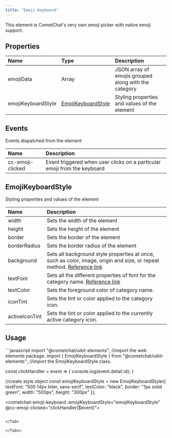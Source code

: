 ```yaml
---
title: "Emoji Keyboard"
---
```


This element is CometChat's very own emoji picker with native emoji support.

## Properties

| Name               | Type                                                                       | Description                                          |
| :------------------ | :-------------------------------------------------------------------------- | :---------------------------------------------------- |
| emojiData          | Array                                                                      | JSON array of emojis grouped along with the category |
| emojiKeyboardStyle | [EmojiKeyboardStyle](/web-elements/emoji-keyboard#emojikeyboardstyle) | Styling properties and values of the element         |

## Events

Events dispatched from the element

| Name             | Description                                                              |
| :---------------- | :------------------------------------------------------------------------ |
| cc-emoji-clicked | Event triggered when user clicks on a particular emoji from the keyboard |

## EmojiKeyboardStyle

Styling properties and values of the element

| Name           | Description                                                                                                                                                                          |
| :-------------- | :------------------------------------------------------------------------------------------------------------------------------------------------------------------------------------ |
| width          | Sets the width of the element                                                                                                                                                        |
| height         | Sets the height of the element                                                                                                                                                       |
| border         | Sets the border of the element                                                                                                                                                       |
| borderRadius   | Sets the border radius of the element                                                                                                                                                |
| background     | Sets all background style properties at once, such as color, image, origin and size, or repeat method. [Reference link](https://developer.mozilla.org/en-US/docs/Web/CSS/background) |
| textFont       | Sets all the different properties of font for the category name. [Reference link](https://developer.mozilla.org/en-US/docs/Web/CSS/font)                                             |
| textColor      | Sets the foreground color of category name.                                                                                                                                          |
| iconTint       | Sets the tint or color applied to the category icon.                                                                                                                                 |
| activeIconTint | Sets the tint or color applied to the currently active category icon.                                                                                                                |

## Usage

<Tabs>
<Tab title="JavaScript">
```javascript
import "@cometchat/uikit-elements"; //import the web elements package.
import { EmojiKeyboardStyle } from "@cometchat/uikit-elements"; //import the EmojiKeyboardStyle class.

const clickHandler = event => {
	console.log(event.detail.id);
}

//create style object
const emojiKeyboardStyle = new EmojiKeyboardStyle({
  textFont: "500 14px Inter, sans-serif",
  textColor: "black",
  border: "1px solid green",
  width: "500px",
  height: "300px"
});

<cometchat-emoji-keyboard 
:emojiKeyboardStyle="emojiKeyboardStyle"
@cc-emoji-clicked="clickHandler($event)"></cometchat-emoji-keyboard>
```

</Tab>

</Tabs>
